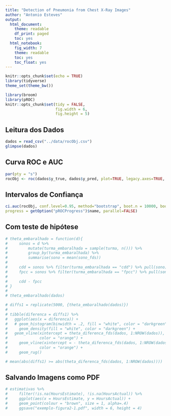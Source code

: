 ```yaml
---
title: "Detection of Pneumonia from Chest X-Ray Images"
author: "Antonio Esteves"
output:
  html_document:
    theme: readable
    df_print: paged
    toc: yes
  html_notebook:
    fig_width: 7
    theme: readable
    toc: yes
    toc_float: yes
---
```


```r
knitr::opts_chunk$set(echo = TRUE)
library(tidyverse)
theme_set(theme_bw())

library(broom)
library(pROC)
knitr::opts_chunk$set(tidy = FALSE,
                      fig.width = 6,
                      fig.height = 5)

```

## Leitura dos Dados

```r
dados = read_csv("../data/rocObj.csv")
glimpse(dados)
```

## Curva ROC e AUC

```r
par(pty = "s")
rocObj <- roc(dados$y_true, dados$y_pred, plot=TRUE, legacy.axes=TRUE, percent = TRUE, xlab = "False Positive Percentage", ylab= "True Positive Percentage", col="#377eb8", lwd=4, print.auc=TRUE)
```


## Intervalos de Confiança

```r
ci.auc(rocObj, conf.level=0.95, method="bootstrap", boot.n = 10000, boot.stratified = TRUE, reuse.auc=TRUE,
progress = getOption("pROCProgress")$name, parallel=FALSE)
```


## Com teste de hipótese

```r
# theta_embaralhado = function(d){
#     sonos = d %>% 
#         mutate(turma_embaralhada = sample(turma, n())) %>% 
#         group_by(turma_embaralhada) %>% 
#         summarise(sono = mean(sono_fds)) 
#     
#     cdd = sonos %>% filter(turma_embaralhada == "cdd") %>% pull(sono)
#     fpcc = sonos %>% filter(turma_embaralhada == "fpcc") %>% pull(sono)
#     
#     cdd - fpcc
# }
# 
# theta_embaralhado(dados)
```

```r
# diffs1 = replicate(5000, {theta_embaralhado(dados)})
# 
# tibble(diferenca = diffs1) %>% 
#   ggplot(aes(x = diferenca)) + 
#   # geom_histogram(binwidth = .2, fill = "white", color = "darkgreen") + 
#     geom_density(fill = "white", color = "darkgreen") + 
#   geom_vline(xintercept = theta_diferenca_fds(dados, 1:NROW(dados)), 
#              color = "orange") + 
#     geom_vline(xintercept = - theta_diferenca_fds(dados, 1:NROW(dados)), 
#              color = "orange") + 
#     geom_rug()
```

```r
# mean(abs(diffs1) >= abs(theta_diferenca_fds(dados, 1:NROW(dados))))
```

## Salvando Imagens como PDF

```r
# estimativas %>%
#     filter(!is.na(HoursEstimate), !is.na(HoursActual)) %>%
#     ggplot(aes(x = HoursEstimate, y = HoursActual)) +
#     geom_point(colour = "brown", size = 1, alpha=.4) 
#     ggsave("exemplo-figura2-1.pdf", width = 6, height = 4)
```

